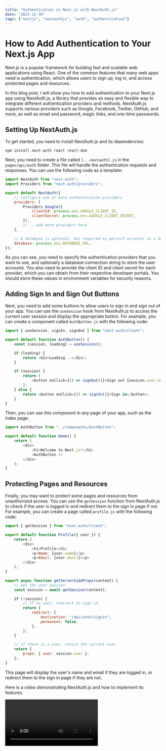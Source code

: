 ```yaml
---
title: "Authentication in Next.js with NextAuth.js"
date: "2023-12-30"
tags: ["nextjs", "nextauthjs", "auth", "authentication"]
---
```


# How to Add Authentication to Your Next.js App

Next.js is a popular framework for building fast and scalable web applications using React. One of the common features that many web apps need is authentication, which allows users to sign up, log in, and access protected pages and resources.

In this blog post, I will show you how to add authentication to your Next.js app using NextAuth.js, a library that provides an easy and flexible way to integrate different authentication providers and methods. NextAuth.js supports various providers such as Google, Facebook, Twitter, GitHub, and more, as well as email and password, magic links, and one-time passwords.

## Setting Up NextAuth.js

To get started, you need to install NextAuth.js and its dependencies:

```
npm install next-auth react react-dom

```

Next, you need to create a file called `[...nextauth].js` in the `pages/api/auth` folder. This file will handle the authentication requests and responses. You can use the following code as a template:

```js
import NextAuth from "next-auth";
import Providers from "next-auth/providers";

export default NextAuth({
	// Configure one or more authentication providers
	providers: [
		Providers.Google({
			clientId: process.env.GOOGLE_CLIENT_ID,
			clientSecret: process.env.GOOGLE_CLIENT_SECRET,
		}),
		// ...add more providers here
	],

	// A database is optional, but required to persist accounts in a database
	database: process.env.DATABASE_URL,
});
```

As you can see, you need to specify the authentication providers that you want to use, and optionally a database connection string to store the user accounts. You also need to provide the client ID and client secret for each provider, which you can obtain from their respective developer portals. You should store these values in environment variables for security reasons.

## Adding Sign In and Sign Out Buttons

Next, you need to add some buttons to allow users to sign in and sign out of your app. You can use the `useSession` hook from NextAuth.js to access the current user session and display the appropriate button. For example, you can create a component called `AuthButton.js` with the following code:

```js
import { useSession, signIn, signOut } from "next-auth/client";

export default function AuthButton() {
	const [session, loading] = useSession();

	if (loading) {
		return <div>Loading...</div>;
	}

	if (session) {
		return (
			<button onClick={() => signOut()}>Sign out {session.user.name}</button>
		);
	} else {
		return <button onClick={() => signIn()}>Sign in</button>;
	}
}
```

Then, you can use this component in any page of your app, such as the index page:

```js
import AuthButton from "../components/AuthButton";

export default function Home() {
	return (
		<div>
			<h1>Welcome to Next.js!</h1>
			<AuthButton />
		</div>
	);
}
```

## Protecting Pages and Resources

Finally, you may want to protect some pages and resources from unauthorized access. You can use the `getSession` function from NextAuth.js to check if the user is logged in and redirect them to the sign in page if not. For example, you can create a page called `profile.js` with the following code:

```js
import { getSession } from "next-auth/client";

export default function Profile({ user }) {
	return (
		<div>
			<h1>Profile</h1>
			<p>Name: {user.name}</p>
			<p>Email: {user.email}</p>
		</div>
	);
}

export async function getServerSideProps(context) {
	// Get the user session
	const session = await getSession(context);

	if (!session) {
		// If no user, redirect to sign in
		return {
			redirect: {
				destination: "/api/auth/signin",
				permanent: false,
			},
		};
	}

	// If there is a user, return the current user
	return {
		props: { user: session.user },
	};
}
```

This page will display the user's name and email if they are logged in, or redirect them to the sign in page if they are not.

Here is a video demonstrating NextAuth.js and how to implement its features.

<Video id="w2h54xz6Ndw" />

## Conclusion

In this blog post, I showed you how to add authentication to your Next.js app using NextAuth.js. NextAuth.js is a powerful and easy-to-use library that supports various authentication providers and methods. You can use it to create secure and user-friendly web apps with Next.js.

I hope you found this blog post helpful and informative. If you have any questions or feedback, please feel free to leave a comment below. Thank you for reading! 😊
